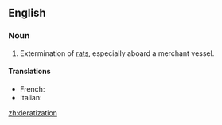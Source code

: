 ==English==

===Noun===
{{en-noun}}

# {{jocular|or|nonstandard}} Extermination of [[rat]]s, especially aboard a merchant vessel.

====Translations====
{{trans-top|deratization}}
* French: {{t|fr|dératisation|f}}
*Italian: {{t-|it|derattizzazione|f}}
{{trans-mid}}

{{trans-bottom}}

[[zh:deratization]]
